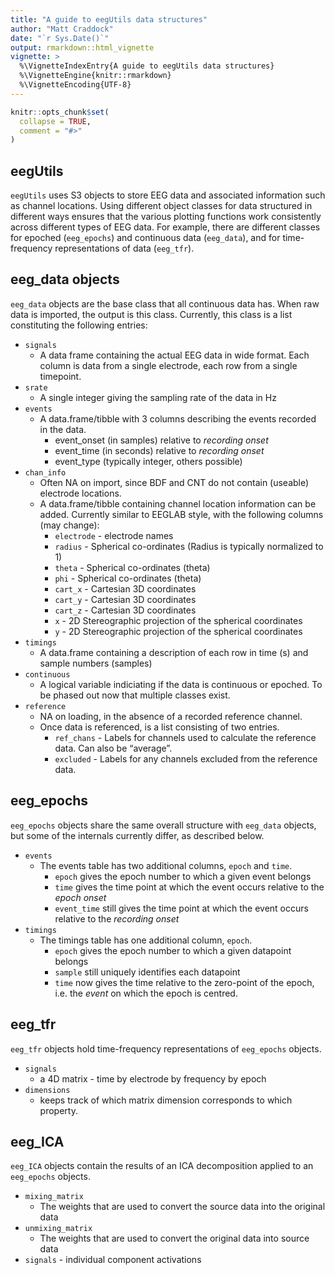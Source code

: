 ```yaml
---
title: "A guide to eegUtils data structures"
author: "Matt Craddock"
date: "`r Sys.Date()`"
output: rmarkdown::html_vignette
vignette: >
  %\VignetteIndexEntry{A guide to eegUtils data structures}
  %\VignetteEngine{knitr::rmarkdown}
  %\VignetteEncoding{UTF-8}
---
```


```r
knitr::opts_chunk$set(
  collapse = TRUE,
  comment = "#>"
)
```

## eegUtils

`eegUtils` uses S3 objects to store EEG data and associated information such as channel locations. Using different object classes for data structured in different ways ensures that the various plotting functions work consistently across different types of EEG data. For example, there are different classes for epoched (`eeg_epochs`) and continuous data (`eeg_data`), and for time-frequency representations of data (`eeg_tfr`).

## eeg_data objects

`eeg_data` objects are the base class that all continuous data has. When raw data is imported, the output is this class. Currently, this class is a list constituting the following entries:

* `signals`
    + A data frame containing the actual EEG data in wide format. Each column is data from a single electrode, each row from a single timepoint.

* `srate` 
    + A single integer giving the sampling rate of the data in Hz

* `events`
    + A data.frame/tibble with 3 columns describing the events recorded in the data.
        + event_onset (in samples) relative to *recording onset*
        + event_time (in seconds) relative to *recording onset*
        + event_type (typically integer, others possible)

* `chan_info`
    + Often NA on import, since BDF and CNT do not contain (useable) electrode locations. 
    + A data.frame/tibble containing channel location information can be added. Currently similar to EEGLAB style, with the following columns (may change):
        * `electrode` - electrode names
        * `radius` - Spherical co-ordinates (Radius is typically normalized to 1)
        * `theta` - Spherical co-ordinates (theta)
        * `phi` - Spherical co-ordinates (theta)
        * `cart_x` - Cartesian 3D coordinates
        * `cart_y` - Cartesian 3D coordinates
        * `cart_z` - Cartesian 3D coordinates
        * `x` - 2D Stereographic projection  of the spherical coordinates 
        * `y` - 2D Stereographic projection  of the spherical coordinates 
        
* `timings`
    + A data.frame containing a description of each row in time (s) and sample numbers (samples)

* `continuous`
    + A logical variable indiciating if the data is continuous or epoched. To be phased out now that multiple classes exist.

* `reference`
    + NA on loading, in the absence of a recorded reference channel.
    * Once data is referenced, is a list consisting of two entries.
        * `ref_chans` - Labels for channels used to calculate the reference data. Can also be "average".
        * `excluded` - Labels for any channels excluded from the reference data.

## eeg_epochs

`eeg_epochs` objects share the same overall structure with `eeg_data` objects, but some of the internals currently differ, as described below.

* `events`
    - The events table has two additional columns, `epoch` and `time`.
        - `epoch` gives the epoch number to which a given event belongs
        - `time` gives the time point at which the event occurs relative to the *epoch onset*
        - `event_time` still gives the time point at which the event occurs relative to the *recording onset*
        
* `timings`
    * The timings table has one additional column, `epoch`.
        - `epoch` gives the epoch number to which a given datapoint belongs
        - `sample` still uniquely identifies each datapoint
        - `time` now gives the time relative to the zero-point of the epoch, i.e. the *event* on which the epoch is centred.
    
## eeg_tfr

`eeg_tfr` objects hold time-frequency representations of `eeg_epochs` objects.

* `signals`
    - a 4D matrix - time by electrode by frequency by epoch
* `dimensions`
    - keeps track of which matrix dimension corresponds to which property.

## eeg_ICA

`eeg_ICA` objects contain the results of an ICA decomposition applied to an `eeg_epochs` objects.

* `mixing_matrix`
    - The weights that are used to convert the source data into the original data
* `unmixing_matrix` 
    - The weights that are used to convert the original data into source data
* `signals` - individual component activations
